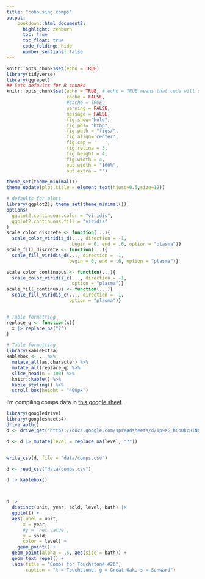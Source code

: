 ```yaml
---
title: "cohousing comps"
output:
    bookdown::html_document2:
      highlight: zenburn
      toc: true
      toc_float: true
      code_folding: hide
      number_sections: false
---
```


```r
knitr::opts_chunk$set(echo = TRUE)
library(tidyverse)
library(ggrepel)
## Sets defaults for R chunks
knitr::opts_chunk$set(echo = TRUE, # echo = TRUE means that code will show
                      cache = FALSE,
                      #cache = TRUE,
                      warning = FALSE,
                      message = FALSE,
                      fig.show="hold",
                      fig.pos= "htbp",
                      fig.path = "figs/",
                      fig.align='center',
                      fig.cap = '   ',
                      fig.retina = 3,
                      fig.height = 4,
                      fig.width = 4,
                      out.width = "100%",
                      out.extra = "")

theme_set(theme_minimal())
theme_update(plot.title = element_text(hjust=0.5,size=12))

# defaults for plots
library(ggplot2); theme_set(theme_minimal());
options(
  ggplot2.continuous.color = "viridis",
  ggplot2.continuous.fill = "viridis"
)
scale_color_discrete <- function(...){
  scale_color_viridis_d(..., direction = -1,
                        begin = 0, end = .6, option = "plasma")}
scale_fill_discrete <- function(...){
  scale_fill_viridis_d(..., direction = -1,
                       begin = 0, end = .6, option = "plasma")}

scale_color_continuous <- function(...){
  scale_color_viridis_c(..., direction = -1,
                        option = "plasma")}
scale_fill_continuous <- function(...){
  scale_fill_viridis_c(..., direction = -1,
                       option = "plasma")}


# Table formatting
replace_q <- function(x){
  x |> replace_na("?")
}

# Table formatting
library(kableExtra)
kablebox <- .  %>% 
  mutate_all(as.character) %>%
  mutate_all(replace_q) %>%
  slice_head(n = 100) %>%
  knitr::kable() %>%
  kable_styling() %>%
  scroll_box(height = "400px")
```

I'm compiling comps data in [this google sheet](https://docs.google.com/spreadsheets/d/1p9XG_h6bDkcHINCmrU-MX_cS5295tX7acTKX56SOM-A/edit#gid=0).

```r
library(googledrive)
library(googlesheets4)
drive_auth()
d <- drive_get("https://docs.google.com/spreadsheets/d/1p9XG_h6bDkcHINCmrU-MX_cS5295tX7acTKX56SOM-A/edit#gid=0") %>% read_sheet()

d <- d |> mutate(level = replace_na(level, "?"))


write_csv(d, file = "data/comps.csv")
```


```r
d <- read_csv("data/comps.csv")

d |> kablebox()



d |>
  distinct(unit, year, sold, level, bath) |>
  ggplot() + 
  aes(label = unit,
      x = year,
      #y = `net value`,
      y = sold,
      color = level) +
    geom_point() +
  geom_point(alpha = .5, aes(size = bath)) +
  geom_text_repel() +
  labs(title = "Comps for Touchstone #26",
       caption = "t = Touchstone, g = Great Oak, s = Sunward")


```